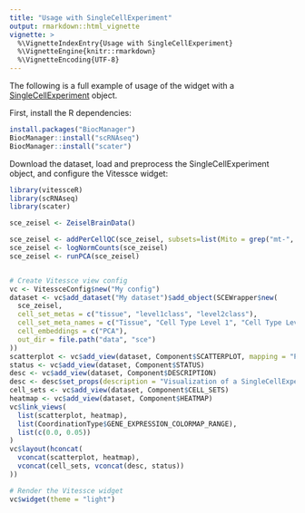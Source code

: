 ```yaml
---
title: "Usage with SingleCellExperiment"
output: rmarkdown::html_vignette
vignette: >
  %\VignetteIndexEntry{Usage with SingleCellExperiment}
  %\VignetteEngine{knitr::rmarkdown}
  %\VignetteEncoding{UTF-8}
---
```


The following is a full example of usage of the widget with a [SingleCellExperiment](https://bioconductor.org/packages/release/bioc/html/SingleCellExperiment.html) object.

First, install the R dependencies:

```r
install.packages("BiocManager")
BiocManager::install("scRNAseq")
BiocManager::install("scater")
```

Download the dataset, load and preprocess the SingleCellExperiment object, and configure the Vitessce widget:

```r
library(vitessceR)
library(scRNAseq)
library(scater)

sce_zeisel <- ZeiselBrainData()

sce_zeisel <- addPerCellQC(sce_zeisel, subsets=list(Mito = grep("mt-", rownames(sce_zeisel))))
sce_zeisel <- logNormCounts(sce_zeisel) 
sce_zeisel <- runPCA(sce_zeisel)


# Create Vitessce view config
vc <- VitessceConfig$new("My config")
dataset <- vc$add_dataset("My dataset")$add_object(SCEWrapper$new(
  sce_zeisel,
  cell_set_metas = c("tissue", "level1class", "level2class"),
  cell_set_meta_names = c("Tissue", "Cell Type Level 1", "Cell Type Level 2"),
  cell_embeddings = c("PCA"),
  out_dir = file.path("data", "sce")
))
scatterplot <- vc$add_view(dataset, Component$SCATTERPLOT, mapping = "PCA")
status <- vc$add_view(dataset, Component$STATUS)
desc <- vc$add_view(dataset, Component$DESCRIPTION)
desc <- desc$set_props(description = "Visualization of a SingleCellExperiment object.")
cell_sets <- vc$add_view(dataset, Component$CELL_SETS)
heatmap <- vc$add_view(dataset, Component$HEATMAP)
vc$link_views(
  list(scatterplot, heatmap),
  list(CoordinationType$GENE_EXPRESSION_COLORMAP_RANGE),
  list(c(0.0, 0.05))
)
vc$layout(hconcat(
  vconcat(scatterplot, heatmap),
  vconcat(cell_sets, vconcat(desc, status))
))

# Render the Vitessce widget
vc$widget(theme = "light")
```



